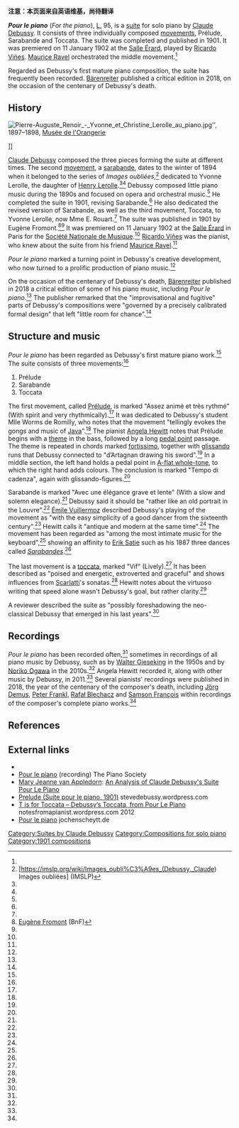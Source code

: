 {{NotMandarin|time=2021-05-03T06:17:43+00:00}}
{{NotMandarin|time=2021-05-03T06:16:27+00:00}}
'''注意：本页面来自英语维基，尚待翻译'''

{{Infobox musical composition
| name                = ''Pour le piano''
| type                = Piano suite
| composer            = [[Claude_Debussy|Claude Debussy]]
| image               = Debussy_1893.jpg
| image_upright       = 
| alt                 = 
| caption             = Debussy at the piano in 1893
| translation         = For the piano
| key                 = 
| catalogue           = [[List_of_compositions_by_Claude_Debussy_by_Lesure_number|L.]] 95
| composed            = 1894–1901
| dedication          = {{plainlist|
* Mlle Worms de Romilly
* Yvonne Lerolle
}}
| performed           = {{start date|1902|01|11|df=y}}
| published           = {{start date|1901}}
| scoring             = 
| misc                = 
}}

'''''Pour le piano''''' (''For the piano''), [[List_of_compositions_by_Claude_Debussy_by_Lesure_number|L.]] 95, is a [[Suite_(music)|suite]] for solo piano by [[Claude_Debussy|Claude Debussy]]. It consists of three individually composed [[Movement_(music)|movement]]s, Prélude, Sarabande and Toccata. The suite was completed and published in 1901. It was premiered on 11 January 1902 at the [[Salle_Érard|Salle Érard]], played by [[Ricardo_Viñes|Ricardo Viñes]]. [[Maurice_Ravel|Maurice Ravel]] orchestrated the middle movement.<ref name="Lesure" />

Regarded as Debussy's first mature piano composition, the suite has frequently been recorded. [[Bärenreiter|Bärenreiter]] published a critical edition in 2018, on the occasion of the centenary of Debussy's death.

== History ==
[[File:Pierre-Auguste_Renoir_-_Yvonne_et_Christine_Lerolle_au_piano.jpg|thumb]]'', 1897–1898, [[Musée_de_l'Orangerie|Musée de l'Orangerie]]</center>]]

[[Claude_Debussy|Claude Debussy]] composed the three pieces forming the suite at different times. The second [[Movement_(music)|movement]], a [[sarabande|sarabande]], dates to the winter of 1894 when it belonged to the series of ''Images oubliées'',<ref>[https://imslp.org/wiki/Images_oubli%C3%A9es_(Debussy,_Claude) Images oubliées] (IMSLP)</ref> dedicated to Yvonne Lerolle, the daughter of [[Henry_Lerolle|Henry Lerolle]].<ref name = "Lesure"/><ref name="BBF" /> Debussy composed little piano music during the 1890s and focused on opera and orchestral music.<ref name="Trezise" /> He completed the suite in 1901, revising Sarabande.<ref name="Hewitt" /> He also dedicated the revised version of Sarabande, as well as the third movement, Toccata, to Yvonne Lerolle, now Mme E. Rouart.<ref name="BBF" /> The suite was published in 1901 by Eugène Fromont.<ref>[http://data.bnf.fr/14842346/eugene_fromont/ Eugène Fromont] (BnF)</ref><ref name="Bärenreiter" /> It was premiered on 11 January 1902 at the [[Salle_Érard|Salle Érard]] in Paris for the [[Société_Nationale_de_Musique|Société Nationale de Musique]].<ref name="Lesure" /> [[Ricardo_Viñes|Ricardo Viñes]] was the pianist, who knew about the suite from his friend [[Maurice_Ravel|Maurice Ravel]].<ref name="Hewitt" />

''Pour le piano'' marked a turning point in Debussy's creative development, who now turned to a prolific production of piano music.<ref name="Trezise" />

On the occasion of the centenary of Debussy's death, [[Bärenreiter|Bärenreiter]] published in 2018 a critical edition of some of his piano music, including ''Pour le piano''.<ref name="Focus" /> The publisher remarked that the "improvisational and fugitive" parts of Debussy's compositions were "governed by a precisely calibrated formal design" that left "little room for chance".<ref name="Focus" />

== Structure and music ==
{{Listen
| filename     = Debussy - Sarabande from Pour le piano.ogg
| title        = Sarabande
| description  = performed March 2011
| filename2    = Debussy - Toccata from Pour le Piano.ogg
| title2       = Toccata
| description2 = performed November 2010
}}

''Pour le piano'' has been regarded as Debussy's first mature piano work.<ref name="Howell" /> The suite consists of three movements:<ref name="BBF" />
# Prélude
# Sarabande
# Toccata

The first movement, called [[Prelude_(music)|Prélude]], is marked "Assez animé et très rythmé" (With spirit and very rhythmically).<ref name="Keillor" /> It was dedicated to Debussy's student Mlle Worms de Romilly, who notes that the movement "tellingly evokes the gongs and music of [[Java|Java]]".<ref name="Lesure" /> The pianist [[Angela_Hewitt|Angela Hewitt]] notes that Prélude begins with a [[Theme_(music)|theme]] in the bass, followed by a long [[pedal_point|pedal point]] passage. The theme is repeated in chords marked [[fortissimo|fortissimo]], together with [[glissando|glissando]] runs that Debussy connected to "d’Artagnan drawing his sword".<ref name="Hewitt" /> In a middle section, the left hand holds a pedal point in [[A-flat_whole-tone|A-flat whole-tone]], to which the right hand adds colours. The conclusion is marked "Tempo di cadenza", again with glissando-figures.<ref name = "Hewitt" />

Sarabande is marked "Avec une élégance grave et lente" (With a slow and solemn elegance).<ref name="Keillor" /> Debussy said it should be "rather like an old portrait in the Louvre".<ref name="Hewitt" /> [[Émile_Vuillermoz|Émile Vuillermoz]] described Debussy's playing of the movement as "with the easy simplicity of a good dancer from the sixteenth century".<ref name="Hewitt" /> Hewitt calls it "antique and modern at the same time".<ref name="Hewitt" /> The movement has been regarded as "among the most intimate music for the keyboard",<ref name="Keillor" /> showing an affinity to [[Erik_Satie|Erik Satie]] such as his 1887 three dances called ''[[Sarabandes_(Satie)|Sarabandes]]''.<ref name="Keillor" />

The last movement is a [[toccata|toccata]], marked "Vif" (Lively).<ref name="Keillor" /> <!-- It was dedicated to Nicolas Coronio, another student of Debussy.<ref name="Lesure"/> - not supported by BNF --> It has been described as "poised and energetic, extroverted and graceful" and shows influences from [[Domenico_Scarlatti|Scarlatti]]'s sonatas.<ref name="Keillor" /> Hewitt notes about the virtuoso writing that speed alone wasn't Debussy's goal, but rather clarity.<ref name="Hewitt" />

A reviewer described the suite as "possibly foreshadowing the neo-classical Debussy that emerged in his last years".<ref name="Howell" />

== Recordings ==
''Pour le piano'' has been recorded often,<ref name="Keillor" /> sometimes in recordings of all piano music by Debussy, such as by [[Walter_Gieseking|Walter Gieseking]] in the 1950s and by [[Noriko_Ogawa_(pianist)|Noriko Ogawa]] in the 2010s.<ref name="Howell" /> Angela Hewitt recorded it, along with other music by Debussy, in 2011.<ref name="Hewitt" /> Several pianists' recordings were published in 2018, the year of the centenary of the composer's death, including [[Jörg_Demus|Jörg Demus]], [[Peter_Frankl|Peter Frankl]], [[Rafał_Blechacz|Rafał Blechacz]] and [[Samson_François|Samson François]] within recordings of the composer's complete piano works.<ref name="Keillor" />

== References ==
{{Reflist|30em
| refs =

<ref name="Hewitt">{{cite web
| last = Hewitt
| first = Angela
| author-link = Angela Hewitt
| url = https://www.hyperion-records.co.uk/dw.asp?dc=W10187_67898
| title = Pour le piano, L. 95
| publisher = Naxos Records
| year = 2012
| accessdate = 22 August 2018
}}</ref>

<ref name="Howell">{{cite web
| last = Howell
| first = Christopher
| url = http://www.musicweb-international.com/classrev/2012/Feb12/Debussy_RRC4010.htm
| title = Pour le piano, L. 95
| website = musicweb-international.com
| year = 2012
| accessdate = 22 August 2018
}}</ref>

<ref name="Keillor">{{cite web
| last = Keillor
| first = John
| url = https://www.allmusic.com/composition/pour-le-piano-suite-for-piano-l-95-mc0002389564
| title = Claude Debussy / Pour le piano, suite for piano, L. 95
| publisher = [[AllMusic|AllMusic]]
| year = 2018
| accessdate = 22 August 2018
}}</ref>

<ref name="Lesure">{{citation
| last = Lesure
| first = François
| author-link = François Lesure
| contribution = Preface
| title = Pour le piano, Urtext
| place = Munich, Germany
| publisher = [[G._Henle_Verlag|G. Henle Verlag]]
| year = 1984
}}</ref>

<ref name="Trezise">{{cite book
| editor-last = Trezise 
| editor-first = Simon
| editor2-last = Cross 
| editor2-first = Jonathan
| url = https://books.google.com/books?id=dxfALsh5wgUC&pg=PA185
| title = The Cambridge Companion to Debussy
| publisher = [[Cambridge_University_Press|Cambridge University Press]]
| year = 2003
| isbn = 978-0-52-165478-4
| page = 185
}}</ref>

<ref name="Bärenreiter">{{cite web
| url = https://www.baerenreiter.com/en/shop/product/details/BA8770/
| title = Debussy, Claude / Pour le piano
| publisher = [[Bärenreiter|Bärenreiter]]
| year = 2018
| accessdate = 22 August 2018
}}</ref>

<ref name="BBF">{{Cite book
| url = http://data.bnf.fr/13911431/claude_debussy_pour_le_piano__fl_95/
| title = Pour le piano . FL 95 / suite
| publisher = [[French_National_Library|French National Library]]
| year = 2018
| language = French
| accessdate = 23 August 2018
}}</ref>

<ref name="Focus">{{cite web
| url = https://www.baerenreiter.com/en/focus/claude-debussy/piano-music/
| title = Claude Debussy / Piano music
| publisher = [[Bärenreiter|Bärenreiter]]
| year = 2018
| accessdate = 22 August 2018
}}</ref>

}}

== External links ==
* {{IMSLP2|work=Pour_le_Piano_(Debussy%2C_Claude)|cname=Pour le piano}}
* [https://web.archive.org/web/20090227011949/http://pianosociety.com/cms/index.php?section=158 Pour le piano] (recording) The Piano Society
* [[Mary_Jeanne_van_Appledorn|Mary Jeanne van Appledorn]]: [https://books.google.de/books?id=LPYcIQAACAAJ&dq=%22Pour+le+piano%22+debussy&hl=en&sa=X&ved=0ahUKEwiy44qAnIDdAhVFw4sKHaFsAhEQ6AEILDAB An Analysis of Claude Debussy's Suite Pour Le Piano]
* [https://stevedebussy.wordpress.com/2006/09/29/prelude-suite-pour-le-piano-1901/ Prelude (Suite pour le piano, 1901)] stevedebussy.wordpress.com
* [https://notesfromapianist.wordpress.com/2012/12/12/t-is-for-toccata-debussys-toccata-from-pour-le-piano/ T is for Toccata – Debussy’s Toccata, from Pour Le Piano] notesfromapianist.wordpress.com 2012
* [http://www.jochenscheytt.de/debussy/debussywerke/pourlepiano.html Pour le piano] jochenscheytt.de

{{Authority control}}

[[Category:Suites_by_Claude_Debussy|Category:Suites by Claude Debussy]]
[[Category:Compositions_for_solo_piano|Category:Compositions for solo piano]]
[[Category:1901_compositions|Category:1901 compositions]]